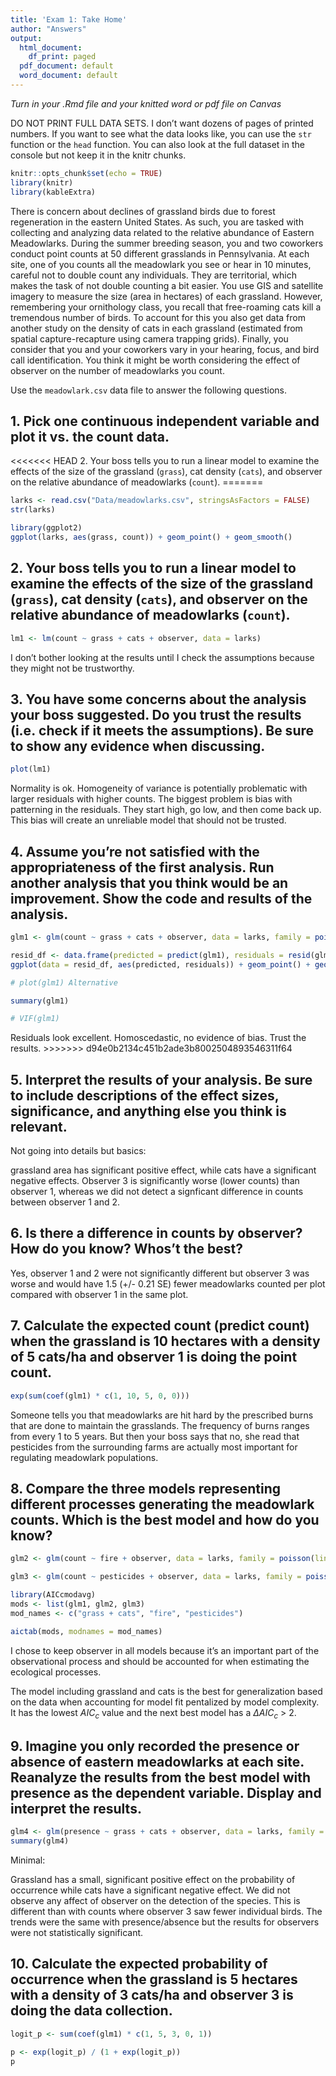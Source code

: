 ```yaml
---
title: 'Exam 1: Take Home'
author: "Answers"
output:
  html_document:
    df_print: paged
  pdf_document: default
  word_document: default
---
```


*Turn in your .Rmd file and your knitted word or pdf file on Canvas*

DO NOT PRINT FULL DATA SETS. I don't want dozens of pages of printed numbers. If you want to see what the data looks like, you can use the `str` function or the `head` function. You can also look at the full dataset in the console but not keep it in the knitr chunks.

```r
knitr::opts_chunk$set(echo = TRUE)
library(knitr)
library(kableExtra)
```


There is concern about declines of grassland birds due to forest regeneration in the eastern United States. As such, you are tasked with collecting and analyzing data related to the relative abundance of Eastern Meadowlarks. During the summer breeding season, you and two coworkers conduct point counts at 50 different grasslands in Pennsylvania. At each site, one of you counts all the meadowlark you see or hear in 10 minutes, careful not to double count any individuals. They are territorial, which makes the task of not double counting a bit easier. You use GIS and satellite imagery to measure the size (area in hectares) of each grassland. However, remembering your ornithology class, you recall that free-roaming cats kill a tremendous number of birds. To account for this you also get data from another study on the density of cats in each grassland (estimated from spatial capture-recapture using camera trapping grids). Finally, you consider that you and your coworkers vary in your hearing, focus, and bird call identification. You think it might be worth considering the effect of observer on the number of meadowlarks you count.

Use the `meadowlark.csv` data file to answer the following questions.

## 1. Pick one continuous independent variable and plot it vs. the count data.

<<<<<<< HEAD
2. Your boss tells you to run a linear model to examine the effects of the size of the grassland (`grass`), cat density (`cats`), and observer on the relative abundance of meadowlarks (`count`).
=======
```r
larks <- read.csv("Data/meadowlarks.csv", stringsAsFactors = FALSE)
str(larks)

library(ggplot2)
ggplot(larks, aes(grass, count)) + geom_point() + geom_smooth()
```

## 2. Your boss tells you to run a linear model to examine the effects of the size of the grassland (`grass`), cat density (`cats`), and observer on the relative abundance of meadowlarks (`count`).

```r
lm1 <- lm(count ~ grass + cats + observer, data = larks)
```

I don't bother looking at the results until I check the assumptions because they might not be trustworthy.

## 3. You have some concerns about the analysis your boss suggested. Do you trust the results (i.e. check if it meets the assumptions). Be sure to show any evidence when discussing.

```r
plot(lm1)
```

Normality is ok. Homogeneity of variance is potentially problematic with larger residuals with higher counts. The biggest problem is bias with patterning in the residuals. They start high, go low, and then come back up. This bias will create an unreliable model that should not be trusted.

## 4. Assume you're not satisfied with the appropriateness of the first analysis. Run another analysis that you think would be an improvement. Show the code and results of the analysis.

```r
glm1 <- glm(count ~ grass + cats + observer, data = larks, family = poisson(link = "log"))

resid_df <- data.frame(predicted = predict(glm1), residuals = resid(glm1, type = "pearson"))
ggplot(data = resid_df, aes(predicted, residuals)) + geom_point() + geom_hline(aes(yintercept = 0)) + geom_smooth() 

# plot(glm1) Alternative

summary(glm1)

# VIF(glm1)
```

Residuals look excellent. Homoscedastic, no evidence of bias. Trust the results.
>>>>>>> d94e0b2134c451b2ade3b8002504893546311f64


## 5. Interpret the results of your analysis. Be sure to include descriptions of the effect sizes, significance, and anything else you think is relevant. 

Not going into details but basics:

grassland area has significant positive effect, while cats have a significant negative effects. Observer 3 is significantly worse (lower counts) than observer 1, whereas we did not detect a signficant difference in counts between observer 1 and 2.


## 6. Is there a difference in counts by observer? How do you know? Whos't the best?

Yes, observer 1 and 2 were not significantly different but observer 3 was worse and would have 1.5 (+/- 0.21 SE) fewer meadowlarks counted per plot compared with observer 1 in the same plot.

## 7. Calculate the expected count (predict count) when the grassland is 10 hectares with a density of 5 cats/ha and observer 1 is doing the point count.

```r
exp(sum(coef(glm1) * c(1, 10, 5, 0, 0)))
```

Someone tells you that meadowlarks are hit hard by the prescribed burns that are done to maintain the grasslands. The frequency of burns ranges from every 1 to 5 years. But then your boss says that no, she read that pesticides from the surrounding farms are actually most important for regulating meadowlark populations.

## 8. Compare the three models representing different processes generating the meadowlark counts. Which is the best model and how do you know?

```r
glm2 <- glm(count ~ fire + observer, data = larks, family = poisson(link = "log"))

glm3 <- glm(count ~ pesticides + observer, data = larks, family = poisson(link = "log"))

library(AICcmodavg)
mods <- list(glm1, glm2, glm3)
mod_names <- c("grass + cats", "fire", "pesticides")

aictab(mods, modnames = mod_names)
```

I chose to keep observer in all models because it's an important part of the observational process and should be accounted for when estimating the ecological processes.

The model including grassland and cats is the best for generalization based on the data when accounting for model fit pentalized by model complexity. It has the lowest $AIC_c$ value and the next best model has a $\Delta AIC_c$ > 2.

## 9. Imagine you only recorded the presence or absence of eastern meadowlarks at each site. Reanalyze the results from the best model with presence as the dependent variable. Display and interpret the results.

```r
glm4 <- glm(presence ~ grass + cats + observer, data = larks, family = binomial)
summary(glm4)
```

Minimal:

Grassland has a small, significant positive effect on the probability of occurrence while cats have a significant negative effect. We did not observe any affect of observer on the detection of the species. This is different than with counts where observer 3 saw fewer individual birds. The trends were the same with presence/absence but the results for observers were not statistically significant.

## 10.  Calculate the expected probability of occurrence when the grassland is 5 hectares with a density of 3 cats/ha and observer 3 is doing the data collection.

```r
logit_p <- sum(coef(glm1) * c(1, 5, 3, 0, 1))

p <- exp(logit_p) / (1 + exp(logit_p))
p
```
